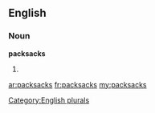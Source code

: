 ==English==

===Noun===
'''packsacks'''

# {{plural of|[[packsack]]}}

[[Category:English plurals]]

[[ar:packsacks]]
[[fr:packsacks]]
[[my:packsacks]]